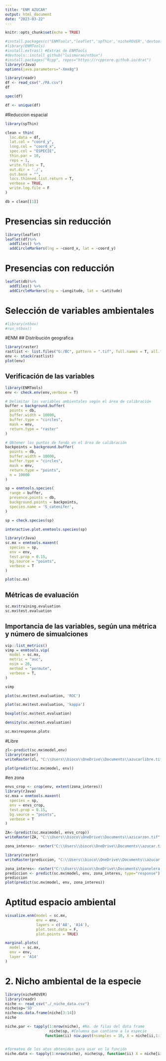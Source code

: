 ---
title: "ENM AZUCAR"
output: html_document
date: "2023-03-22"
---

```{r setup, include=FALSE}
knitr::opts_chunk$set(echo = TRUE)
```

```{r}
#install.packages(c("ENMTools","leaflet",'spThin','nicheROVER','devtools','microbenchmark'))
#library(ENMTools)
#install.extras() #Extras de ENMTools
#devtools::install_github("luismurao/ntbox")
#install.packages("Rcpp", repos="https://rcppcore.github.io/drat")
library(rJava)
options(java.parameters="-Xmx8g")
```

```{r}
library(readr)
df <- read_csv("./PA.csv")
df
```

```{r}
spec(df)
```

```{r}
df <- unique(df)
```

#Reduccion espacial

```{r}
library(spThin)

clean = thin(
  loc.data = df,
  lat.col = "coord_y",
  long.col = "coord_x",
  spec.col = "ESPECIE",
  thin.par = 10,
  reps = 1,
  write.files = T,
  out.dir = './',
  out.base = "",
  locs.thinned.list.return = T,
  verbose = TRUE,
  write.log.file = F
)

db = clean[[1]]
```

# Presencias sin reducción
```{r}
library(leaflet)
leaflet(df)%>% 
  addTiles() %>%
  addCircleMarkers(lng = ~coord_x, lat = ~coord_y)
```
# Presencias con reducción

```{r}
leaflet(db)%>% 
  addTiles() %>%
  addCircleMarkers(lng = ~Longitude, lat = ~Latitude)
```

# Selección de variables ambientales

```{r}
#library(ntbox)
#run_ntbox()
```
#ENM
## Distribución geografica

```{r}
library(raster)
rastlist <- list.files("G:/BC", pattern = ".tif", full.names = T, all.files = T)
env <- stack(rastlist)
plot(env)
```

## Verificación de las variables
```{r}
library(ENMTools)
env <- check.env(env,verbose = T)
```

```{r}
# Delimitar las variables ambientales según el área de calibración
buffer = background.buffer(
  points = db,
  buffer.width = 10000,
  buffer.type = "circles",
  mask = env,
  return.type = "raster"
)
```

```{r}
# Obtener los puntos de fondo en el área de calibración
backpoints = background.buffer(
  points = db,
  buffer.width = 10000,
  buffer.type = "circles",
  mask = env,
  return.type = "points",
  n = 10000
)
```

```{r}
sp = enmtools.species(
  range = buffer,
  presence.points = db,
  background.points = backpoints,
  species.name = 'S_catenifer',
)

sp = check.species(sp)
```

```{r}
interactive.plot.enmtools.species(sp)
```

```{r}
library(rJava)
sc.mx = enmtools.maxent(
  species = sp,
  env = env,
  test.prop = 0.15,
  bg.source = "points",
  verbose = T
)
```
```{r}
plot(sc.mx)
```


## Métricas de evaluación
```{r}
sc.mx$training.evaluation
sc.mx$test.evaluation
```

## Importancia de las variables, según una métrica y número de simualciones
```{r}
vip::list_metrics()
vimp = enmtools.vip(
  model = sc.mx,
  metric = "auc",
  nsim = 20,
  method = "permute",
  verbose = T,
)

vimp
```

```{r}
plot(sc.mx$test.evaluation, 'ROC')
```

```{r}
plot(sc.mx$test.evaluation, 'kappa')
```
```{r}
boxplot(sc.mx$test.evaluation)
```

```{r}
density(sc.mx$test.evaluation)
```

```{r}
sc.mx$response.plots
```

#Libre

```{r}
zl<-predict(sc.mx$model,env)
library(raster)
writeRaster(zl, "C:\\Users\\bioco\\OneDrive\\Documents\\azucarlibre.tif", format = "GTiff",type=Float32, overwrite=T)
```

```{r}
plot(predict(sc.mx$model, env))
```

#en zona

```{r}
envs_crop <- crop(env, extent(zona_interes))
library(rJava)
sc.mxa = enmtools.maxent(
  species = sp,
  env = envs_crop,
  test.prop = 0.15,
  bg.source = "points",
  verbose = T
)
```
```{r}
ZA<-(predict(sc.mxa$model, envs_crop))
writeRaster(ZA, "C:\\Users\\bioco\\OneDrive\\Documents\\azicarzon.tif", format = "GTiff", type=Float32, overwrite=T)
```


```{r}
zona_interes<- raster("C:\\Users\\bioco\\OneDrive\\Documents\\azucar.tif")
```

```{r}
library(raster)
writeRaster(prediccion, "C:\\Users\\bioco\\OneDrive\\Documents\\azucar.tif", format = "GTiff")
```


```{r}
zona_interes<- raster("C:\\Users\\bioco\\OneDrive\\Documents\\panelera.tif")
prediccion <- predict(sc.mx$model, env, zona_interes, type="response")
prediccion
plot(predict(sc.mx$model, env, zona_interes))
```

# Aptitud espacio ambiental
```{r}
visualize.enm(model = sc.mx,
              env = env,
              layers = c('A8', 'A14'),
              plot.test.data = F,
              plot.points = TRUE)
```

```{r}
marginal.plots(
  model = sc.mx,
  env = env,
  layer = 'A14'
)
```


# 2. Nicho ambiental de la especie

```{r}
library(nicheROVER)
library(readr)
niche <- read_csv("./_niche_data.csv")
niche$sp='SO'
niche=as.data.frame(niche[3:14])
niche
```

```{r}
niche.par <- tapply(1:nrow(niche), #No. de filas del data frame
                    niche$sp, #Columna que contiene a la especie
                  function(ii) niw.post(nsamples = 10, X = niche[ii,1:11])) # Muestras aleatorios (5) de la distribución posterior con Normal-Inverse-Wishart (NIW) anterior. Mayor número de muestras, mejor


#formateo de los atos obtenidos para usar en la función
niche.data <- tapply(1:nrow(niche), niche$sp, function(ii) X = niche[ii,1:4])
```

